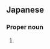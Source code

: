 ==Japanese==
{{ja-kanjitab|ゆ|か}}

===Proper noun===
{{ja-pos|proper|ゆか}}

# {{given name|female|lang=ja|sort=ゆか}}